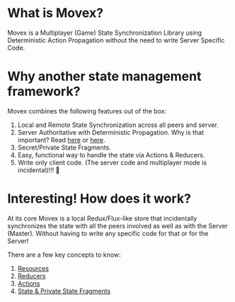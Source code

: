 # What is Movex?

Movex is a Multiplayer (Game) State Synchronization Library using Deterministic Action Propagation without the need to write Server Specific Code.

# Why another state management framework?

Movex combines the following features out of the box:

1. Local and Remote State Synchronization across all peers and server.
2. Server Authoritative with Deterministic Propagation. Why is that important? Read [here](https://gafferongames.com/post/deterministic_lockstep/) or [here](https://longwelwind.net/blog/networking-turn-based-game/).
3. Secret/Private State Fragments.
4. Easy, functional way to handle the state via Actions & Reducers.
5. Write only client code. (The server code and multiplayer mode is incidental)!!! 🥳

# Interesting! How does it work?

At its core Movex is a local Redux/Flux-like store that incidentally synchronizes the state with all the peers involved as well as with the Server (Master). Without having to write any specific code for that or for the Server!

There are a few key concepts to know:

1. [Resources](/overview/resources)
2. [Reducers](/overview/reducers)
3. [Actions](/overview/actions)
4. [State & Private State Fragments](/overview/state)
